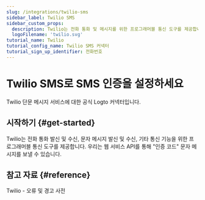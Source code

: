 ```yaml
---
slug: /integrations/twilio-sms
sidebar_label: Twilio SMS
sidebar_custom_props:
  description: Twilio는 전화 통화 및 메시지를 위한 프로그래머블 통신 도구를 제공합니다.
  logoFilename: 'twilio.svg'
tutorial_name: Twilio
tutorial_config_name: Twilio SMS 커넥터
tutorial_sign_up_identifier: 전화번호
---
```




# Twilio SMS로 SMS 인증을 설정하세요

Twilio 단문 메시지 서비스에 대한 공식 Logto 커넥터입니다.

<GuideTip />

## 시작하기 \{#get-started}

Twilio는 전화 통화 발신 및 수신, 문자 메시지 발신 및 수신, 기타 통신 기능을 위한 프로그래머블 통신 도구를 제공합니다. 우리는 웹 서비스 API를 통해 "인증 코드" 문자 메시지를 보낼 수 있습니다.

<Integration />

## 참고 자료 \{#reference}

<Url href="https://www.twilio.com/docs/api/errors">Twilio - 오류 및 경고 사전</Url>
